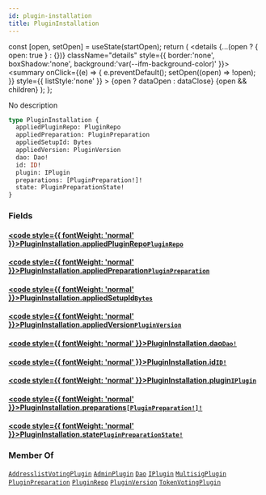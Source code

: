 ```yaml
---
id: plugin-installation
title: PluginInstallation
---
```









  const [open, setOpen] = useState(startOpen);
  return (
    <details {...(open ? { open: true } : {})} className="details" style={{ border:'none', boxShadow:'none', background:'var(--ifm-background-color)' }}>
      <summary
        onClick={(e) => {
          e.preventDefault();
          setOpen((open) => !open);
        }}
        style={{ listStyle:'none' }}
      >
      {open ? dataOpen : dataClose}
      </summary>
      {open && children}
    </details>
  );
};








No description


```graphql
type PluginInstallation {
  appliedPluginRepo: PluginRepo
  appliedPreparation: PluginPreparation
  appliedSetupId: Bytes
  appliedVersion: PluginVersion
  dao: Dao!
  id: ID!
  plugin: IPlugin
  preparations: [PluginPreparation!]!
  state: PluginPreparationState!
}
```




### Fields

#### [<code style={{ fontWeight: 'normal' }}>PluginInstallation.<b>appliedPluginRepo</b></code>](#)<Bullet />[`PluginRepo`](/docs/subgraph/reference-guide/objects/plugin-repo) <Badge class="badge badge--secondary" text="object"/> 
> 
> 
> 
> 

#### [<code style={{ fontWeight: 'normal' }}>PluginInstallation.<b>appliedPreparation</b></code>](#)<Bullet />[`PluginPreparation`](/docs/subgraph/reference-guide/objects/plugin-preparation) <Badge class="badge badge--secondary" text="object"/> 
> 
> 
> 
> 

#### [<code style={{ fontWeight: 'normal' }}>PluginInstallation.<b>appliedSetupId</b></code>](#)<Bullet />[`Bytes`](/docs/subgraph/reference-guide/scalars/bytes) <Badge class="badge badge--secondary" text="scalar"/> 
> 
> 
> 
> 

#### [<code style={{ fontWeight: 'normal' }}>PluginInstallation.<b>appliedVersion</b></code>](#)<Bullet />[`PluginVersion`](/docs/subgraph/reference-guide/objects/plugin-version) <Badge class="badge badge--secondary" text="object"/> 
> 
> 
> 
> 

#### [<code style={{ fontWeight: 'normal' }}>PluginInstallation.<b>dao</b></code>](#)<Bullet />[`Dao!`](/docs/subgraph/reference-guide/objects/dao) <Badge class="badge badge--secondary" text="non-null"/> <Badge class="badge badge--secondary" text="object"/> 
> 
> 
> 
> 

#### [<code style={{ fontWeight: 'normal' }}>PluginInstallation.<b>id</b></code>](#)<Bullet />[`ID!`](/docs/subgraph/reference-guide/scalars/id) <Badge class="badge badge--secondary" text="non-null"/> <Badge class="badge badge--secondary" text="scalar"/> 
> 
> 
> 
> 

#### [<code style={{ fontWeight: 'normal' }}>PluginInstallation.<b>plugin</b></code>](#)<Bullet />[`IPlugin`](/docs/subgraph/reference-guide/interfaces/iplugin) <Badge class="badge badge--secondary" text="interface"/> 
> 
> 
> 
> 

#### [<code style={{ fontWeight: 'normal' }}>PluginInstallation.<b>preparations</b></code>](#)<Bullet />[`[PluginPreparation!]!`](/docs/subgraph/reference-guide/objects/plugin-preparation) <Badge class="badge badge--secondary" text="non-null"/> <Badge class="badge badge--secondary" text="object"/> 
> 
> 
> 
> 

#### [<code style={{ fontWeight: 'normal' }}>PluginInstallation.<b>state</b></code>](#)<Bullet />[`PluginPreparationState!`](/docs/subgraph/reference-guide/enums/plugin-preparation-state) <Badge class="badge badge--secondary" text="non-null"/> <Badge class="badge badge--secondary" text="enum"/> 
> 
> 
> 
> 





### Member Of

[`AddresslistVotingPlugin`](/docs/subgraph/reference-guide/objects/addresslist-voting-plugin)  <Badge class="badge badge--secondary" text="object"/><Bullet />[`AdminPlugin`](/docs/subgraph/reference-guide/objects/admin-plugin)  <Badge class="badge badge--secondary" text="object"/><Bullet />[`Dao`](/docs/subgraph/reference-guide/objects/dao)  <Badge class="badge badge--secondary" text="object"/><Bullet />[`IPlugin`](/docs/subgraph/reference-guide/interfaces/iplugin)  <Badge class="badge badge--secondary" text="interface"/><Bullet />[`MultisigPlugin`](/docs/subgraph/reference-guide/objects/multisig-plugin)  <Badge class="badge badge--secondary" text="object"/><Bullet />[`PluginPreparation`](/docs/subgraph/reference-guide/objects/plugin-preparation)  <Badge class="badge badge--secondary" text="object"/><Bullet />[`PluginRepo`](/docs/subgraph/reference-guide/objects/plugin-repo)  <Badge class="badge badge--secondary" text="object"/><Bullet />[`PluginVersion`](/docs/subgraph/reference-guide/objects/plugin-version)  <Badge class="badge badge--secondary" text="object"/><Bullet />[`TokenVotingPlugin`](/docs/subgraph/reference-guide/objects/token-voting-plugin)  <Badge class="badge badge--secondary" text="object"/>

